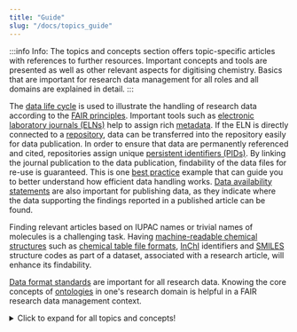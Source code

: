 ```yaml
---
title: "Guide"
slug: "/docs/topics_guide"
---
```



:::info Info:
The topics and concepts section offers topic-specific articles with references to further resources. Important concepts and tools are presented as well as other relevant aspects for digitising chemistry. Basics that are important for research data management for all roles and all domains are explained in detail.
:::

The [data life cycle](/docs/topics/data_life_cycle) is used to illustrate the handling of research data according to the [FAIR principles](/docs/topics/fair). Important tools such as [electronic laboratory journals (ELNs)](/docs/topics/eln) help to assign rich [metadata](/docs/topics/metadata). If the ELN is directly connected to a [repository](/docs/topics/repositories), data can be transferred into the repository easily for data publication. In order to ensure that data are permanently referenced and cited, repositories assign unique [persistent identifiers (PIDs)](/docs/topics/pid). By linking the journal publication to the data publication, findability of the data files for re-use is guaranteed. This is one [best practice](/docs/topics/best_practice) example that can guide you to better understand how efficient data handling works.
[Data availability statements](/docs/topics/data_availability_statement) are also important for publishing data, as they indicate where the data supporting the findings reported in a published article can be found.

Finding relevant articles based on IUPAC names or trivial names of molecules is a challenging task. Having [machine-readable chemical structures](/docs/topics/machine-readable_chemical_structures) such as [chemical table file formats](/docs/topics/ct_files), [InChI](/docs/topics/inchi) identifiers and [SMILES](/docs/topics/smiles) structure codes as part of a dataset, associated with a research article, will enhance its findability.

[Data format standards](/docs/topics/format_standards) are important for all research data.
Knowing the core concepts of [ontologies](/docs/topics/ontology) in one's research domain is helpful in a FAIR research data management context.


<details>
  <summary>Click to expand for all topics and concepts!</summary>
  
 <h3>Topics & Concepts</h3>
 
<a href="/docs/topics/fair">FAIR Data Principles</a> <br />
<a href="/docs/topics/eln">Electronic Lab Notebooks (ELNs)</a> <br />
<a href="/docs/topics/repositories">Repositories</a> <br />
<a href="/docs/topics/metadata">Metadata and Minimum Information</a> <br />
<a href="/docs/topics/format_standards">Data format standard</a> <br />
<a href="/docs/topics/ontology">Ontology</a> <br />
<a href="/docs/topics/best_practice">Best Practice</a> <br />
<a href="/docs/topics/machine-readable_chemical_structures">Machine-Readable Chemical Structures</a> <br />
<a href="/docs/topics/ct_files">Chemical Table File Formatss</a> <br />
<a href="/docs/topics/inchi">InChI</a> <br />
<a href="/docs/topics/smiles">SMILES</a> <br />
<a href="/docs/topics/pid">Persistent Identifiers (PIDs)</a> <br />
<a href="/docs/topics/data_life_cycle">Research Data Life Cycle</a> <br />
<a href="/docs/topics/data_availability_statement">Data Availability Statement</a> <br />

</details>

